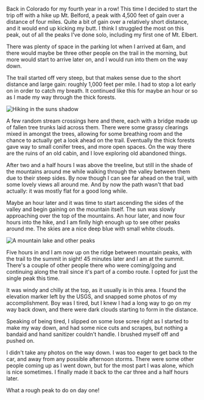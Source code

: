 Back in Colorado for my fourth year in a row! This time I decided to start the
trip off with a hike up Mt. Belford, a peak with 4,500 feet of gain over a
distance of four miles. Quite a bit of gain over a relatively short distance,
and it would end up kicking my butt. I think I struggled the most on this peak,
out of all the peaks I've done solo, including my first one of Mt. Elbert.

There was plenty of space in the parking lot when I arrived at 6am, and there
would maybe be three other people on the trail in the morning, but more would
start to arrive later on, and I would run into them on the way down.

The trail started off very steep, but that makes sense due to the short distance
and large gain: roughly 1,000 feet per mile. I had to stop a lot early on in
order to catch my breath. It continued like this for maybe an hour or so as I
made my way through the thick forests.

![Hiking in the suns shadow](2022/09/09/43cbd3f9-8d70-49d8-9b95-d48c69c5198f.jpeg)

A few random stream crossings here and there, each with a bridge made up of
fallen tree trunks laid across them. There were some grassy clearings mixed in
amongst the trees, allowing for some breathing room and the chance to actually
get a look ahead on the trail. Eventually the thick forests gave way to small
conifer trees, and more open spaces. On the way there are the ruins of an old
cabin, and I love exploring old abandoned things.

After two and a half hours I was above the treeline, but still in the shade of
the mountains around me while walking through the valley between them due to
their steep sides. By now though I can see far ahead on the trail, with some
lovely views all around me. And by now the path wasn't that bad actually: it was
mostly flat for a good long while.

Maybe an hour later and it was time to start ascending the sides of the valley
and begin gaining on the mountain itself. The sun was slowly approaching over
the top of the mountains. An hour later, and now four hours into the hike, and
I am finlly high enough up to see other peaks around me. The skies are a nice
deep blue with small white clouds.

![A mountain lake and other peaks](2022/09/09/7263c5d2-cf07-495e-ae75-19e41c737cd3.jpeg,2022/09/09/96a0b2b7-066f-4b1d-bc85-7737f96622f4.jpeg)

Five hours in and I am now up on the ridge between mountain peaks, with the
trail to the summit in sight! 45 minutes later and I am at the summit. There's
a couple of other people there who were coming/going and continuing along the
trail since it's part of a combo route. I opted for just the single peak this
time.

It was windy and chilly at the top, as it usually is in this area. I
found the elevation marker left by the USGS, and snapped some photos of my
accomplishment. Boy was I tired, but I knew I had a long way to go on my way
back down, and there were dark clouds starting to form in the distance.

Speaking of being tired, I slipped on some lose scree right as I started to
make my way down, and had some nice cuts and scrapes, but nothing a bandaid and
hand sanitizer couldn't handle. I brushed myself off and pushed on.

I didn't take any photos on the way down. I was too eager to get back to the car,
and away from any possible afternoon storms. There were some other people coming
up as I went down, but for the most part I was alone, which is nice sometimes.
I finally made it back to the car three and a half hours later.

What a rough peak to do on day one!
